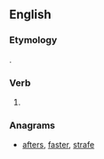 ==English==

===Etymology===
{{suffix|fare|est}}.

===Verb===
{{head|en}}

# {{context|archaic}} {{second-person singular of|fare}}

===Anagrams===
* [[afters#English|afters]], [[faster#English|faster]], [[strafe#English|strafe]]